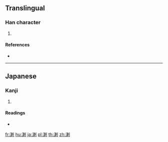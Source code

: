 ==Translingual==

===Han character===
{{Han char|rn=85|rad=水|as=09|sn=12|four=|canj=EDLN}}

# {{defn|Han|sort=水09}}

====References====
* {{Han ref|kx=0639.111|hdz=31671.011|uh=6E82|ud=28290}}

----

==Japanese==

===Kanji===
{{ja-kanji|grade=|rs=水09}}

# {{defn|lang=ja|sort=水09}}

====Readings====
* {{ja-readings|on=[[らつ]] (ratsu)|kun=}}

[[fr:溂]]
[[hu:溂]]
[[ja:溂]]
[[pl:溂]]
[[th:溂]]
[[zh:溂]]